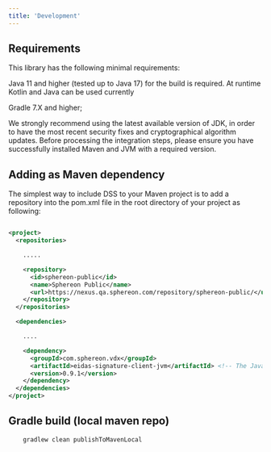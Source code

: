 ```yaml
---
title: 'Development'
---
```


## Requirements

This library has the following minimal requirements:

Java 11 and higher (tested up to Java 17) for the build is required. At runtime Kotlin and Java can be used currently

Gradle 7.X and higher;

<Warning>
We strongly recommend using the latest available version of JDK, in order to have the most recent security fixes and cryptographical algorithm
updates.
Before processing the integration steps, please ensure you have successfully installed Maven and JVM with a required version.
</Warning>

## Adding as Maven dependency

The simplest way to include DSS to your Maven project is to add a repository into the pom.xml file in the root directory of your project as following:

````xml

<project>
  <repositories>

    .....

    <repository>
      <id>sphereon-public</id>
      <name>Sphereon Public</name>
      <url>https://nexus.qa.sphereon.com/repository/sphereon-public/</url>
    </repository>
  </repositories>

  <dependencies>

    ....

    <dependency>
      <groupId>com.sphereon.vdx</groupId>
      <artifactId>eidas-signature-client-jvm</artifactId> <!-- The Java implementation if this library -->
      <version>0.9.1</version>
    </dependency>
  </dependencies>
</project>
````

## Gradle build (local maven repo)
```shell
	gradlew clean publishToMavenLocal
```
